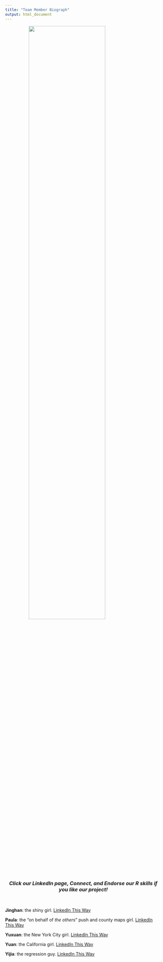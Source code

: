 ```yaml
---
title: "Team Member Biograph"
output: html_document
---
```


<style>
img {
  display: block;
  margin-left: auto;
  margin-right: auto;
}
</style>
<img src="images/linkedin.png" style="width:70%">
<center>
<p><h3><em>Click our LinkedIn page, Connect, and **Endorse** our R skills if you like our project!</em></h3></p>
</center>
<br>

**Jinghan**: the shiny girl. [LinkedIn This Way](https://www.linkedin.com/in/jinghan-liu-9392bb1b2/)


**Paula**: the "on behalf of *the others*" push and county maps girl. [LinkedIn This Way](www.linkedin.com/in/paula-pinyiwu)


**Yuxuan**: the New York City girl. [LinkedIn This Way](www.linkedin.com/in/yuxuan-claire-chen)


**Yuan**: the California girl. [LinkedIn This Way](https://www.linkedin.com/in/yuan-meng-402244158/)


**Yijia**: the regression guy. [LinkedIn This Way](https://www.linkedin.com/in/yijia-edgar-chen-76b4a0198/)


